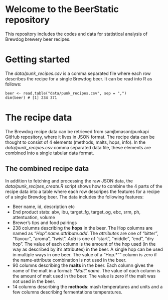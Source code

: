 # Welcome to the BeerStatic repository

This repository includes the codes and data for statistical analysis of Brewdog brewery beer recipes.

# Getting started

The *data/punk_recipes.csv* is a comma separated file where each row describes the recipe for a single Brewdog beer. It can be read into R as follows:

```
beer <- read.table("data/punk_recipes.csv", sep = ",")
dim(beer) # [1] 234 371
```

# The recipe data

The Brewdog recipe data can be retrieved from samjbmason/punkapi GitHub repository, where it lives in JSON format. The recipe data can be thought to consist of 4 elements (methods, malts, hops, info). In the *data/punk_recipes.csv* comma separated data file, these elements are combined into a single tabular data format.

## The combined recipe data

In addition to fetching and processing the raw JSON data, the *data/punk_recipes_create.R* script shows how to combine the 4 parts of the recipe data into a table where each row descripes the features for a recipe of a single Brewdog beer. The data includes the following features:

- Beer name, id, description etc
- End product stats: abv, ibu, target_fg, target_og, ebc, srm, ph, attentuation, volume
- Brewer's tips and food pairings
- 238 columns describing the **hops** in the beer. The Hop columns are named as *"Hop".name.attribute.add*. The *attributes* are one of "bitter", "flavour", "aroma", "twist". *Add* is one of "start", "middle", "end", "dry hop". The value of each column is the amount of the hop used (in the way as described by it's attributes) in the beer. A single hop can be used in multiple ways in one beer. The value of a "Hop.*"" column is zero if the name-attribute combination is not used in the beer.
- 90 columns describing the **malts** in the beer. Each column gives the name of the malt in a format: *"Malt".name*. The value of each column is the amount of malt used in the beer. The value is zero if the malt was not used in the beer.
- 14 columns describing the **methods**: mash temperatures and units and a few columns describing fermentations temperatures. 

